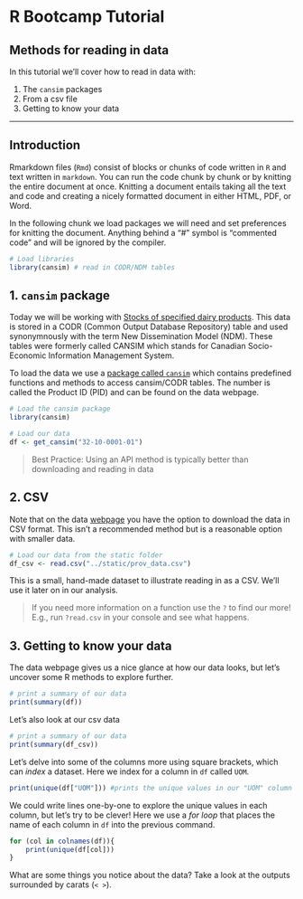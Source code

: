 # R Bootcamp Tutorial

## Methods for reading in data

In this tutorial we'll cover how to read in data with:

1. The `cansim` packages
2. From a csv file
3. Getting to know your data

---

## Introduction

Rmarkdown files (`Rmd`) consist of blocks or chunks of code written in `R` and text written in `markdown`. You can run the code chunk by chunk or by knitting the entire document at once. Knitting a document entails taking all the text and code and creating a nicely formatted document in either HTML, PDF, or Word.

In the following chunk we load packages we will need and set preferences for knitting the document. Anything behind a "#" symbol is "commented code" and will be ignored by the compiler.

```r
# Load libraries
library(cansim) # read in CODR/NDM tables

```

## 1. `cansim` package

Today we will be working with [Stocks of specified dairy products](https://www150.statcan.gc.ca/t1/tbl1/en/tv.action?pid=3210000101#tables). This data is stored in a CODR (Common Output Database Repository) table and used synonymnously with the term New Dissemination Model (NDM). These tables were formerly called CANSIM which stands for Canadian Socio-Economic Information Management System.

To load the data we use a [package called `cansim`](https://cran.r-project.org/web/packages/cansim/index.html) which contains predefined functions and methods to access cansim/CODR tables. The number is called the Product ID (PID) and can be found on the data webpage.

```r
# Load the cansim package
library(cansim)

# Load our data 
df <- get_cansim("32-10-0001-01")
```

> Best Practice: Using an API method is typically better than downloading and reading in data

## 2. CSV

Note that on the data [webpage](https://www150.statcan.gc.ca/t1/tbl1/en/tv.action?pid=3210000101#tables) you have the option to download the data in CSV format. This isn't a recommended method but is a reasonable option with smaller data.

```r
# Load our data from the static folder
df_csv <- read.csv("../static/prov_data.csv")

```

This is a small, hand-made dataset to illustrate reading in as a CSV. We'll use it later on in our analysis.

> If you need more information on a function use the `?` to find our more! E.g., run `?read.csv` in your console and see what happens.

## 3. Getting to know your data

The data webpage gives us a nice glance at how our data looks, but let's uncover some R methods to explore further.

```r
# print a summary of our data
print(summary(df))
```

Let's also look at our csv data

```r
# print a summary of our data
print(summary(df_csv))
```

Let's delve into some of the columns more using square brackets, which can *index* a dataset. Here we index for a column in `df` called `UOM`.

```r
print(unique(df["UOM"])) #prints the unique values in our "UOM" column
```

We could write lines one-by-one to explore the unique values in each column, but let's try to be clever! Here we use a *for loop* that places the name of each column in `df` into the previous command.

```r
for (col in colnames(df)){
    print(unique(df[col]))
}
```

What are some things you notice about the data? Take a look at the outputs surrounded by carats (`< >`).

```r

```

<!-- Is there supposed to be something in that code chunk ^ -->